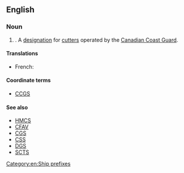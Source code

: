 ==English==
{{wikipedia|Canadian Coast Guard Ship}}

===Noun===
{{en-noun}}

# {{initialism of|Canadian Coast Guard Cutter|lang=en}}. A [[designation]] for [[cutter]]s operated by the [[w:Canadian Coast Guard|Canadian Coast Guard]].

====Translations====
{{trans-top}}
* French: {{t|fr|CGCC}}
{{trans-mid}}
{{trans-bottom}}

====Coordinate terms====
* [[CCGS]]

====See also====
* [[HMCS]]
* [[CFAV]]
* [[CGS]]
* [[CSS]]
* [[DGS]]
* [[SCTS]]

[[Category:en:Ship prefixes]]